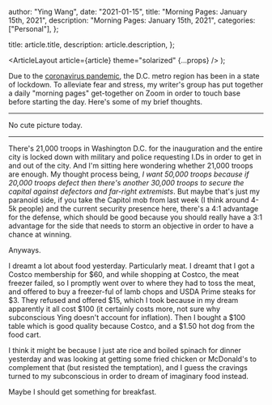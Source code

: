 
  author: "Ying Wang",
  date: "2021-01-15",
  title: "Morning Pages: January 15th, 2021",
  description: "Morning Pages: January 15th, 2021",
  categories: ["Personal"],
};

  title: article.title,
  description: article.description,
};

  <ArticleLayout article={article} theme="solarized" {...props} />
);

Due to the [coronavirus
pandemic](https://en.wikipedia.org/wiki/2019-20_coronavirus_pandemic), the D.C.
metro region has been in a state of lockdown. To alleviate fear and stress, my
writer's group has put together a daily "morning pages" get-together on Zoom in
order to touch base before starting the day. Here's some of my brief thoughts.

---

No cute picture today.

---

There's 21,000 troops in Washington D.C. for the inauguration and the entire
city is locked down with military and police requesting I.Ds in order to get in
and out of the city. And I'm sitting here wondering whether 21,000 troops are
enough. My thought process being, _I want 50,000 troops because if 20,000 troops
defect then there's another 30,000 troops to secure the capital against
defectors and far-right extremists_. But maybe that's just my paranoid side, if
you take the Capitol mob from last week (I think around 4-5k people) and the
current security presence here, there's a 4:1 advantage for the defense, which
should be good because you should really have a 3:1 advantage for the side that
needs to storm an objective in order to have a chance at winning.

Anyways.

I dreamt a lot about food yesterday. Particularly meat. I dreamt that I got a
Costco membership for $60, and while shopping at Costco, the meat freezer
failed, so I promptly went over to where they had to toss the meat, and offered
to buy a freezer-ful of lamb chops and USDA Prime steaks for $3. They refused
and offered $15, which I took because in my dream apparently it all cost $100
(it certainly costs more, not sure why subconscious Ying doesn't account for
inflation). Then I bought a $100 table which is good quality because Costco, and
a $1.50 hot dog from the food cart.

I think it might be because I just ate rice and boiled spinach for dinner
yesterday and was looking at getting some fried chicken or McDonald's to
complement that (but resisted the temptation), and I guess the cravings turned
to my subconscious in order to dream of imaginary food instead.

Maybe I should get something for breakfast.
